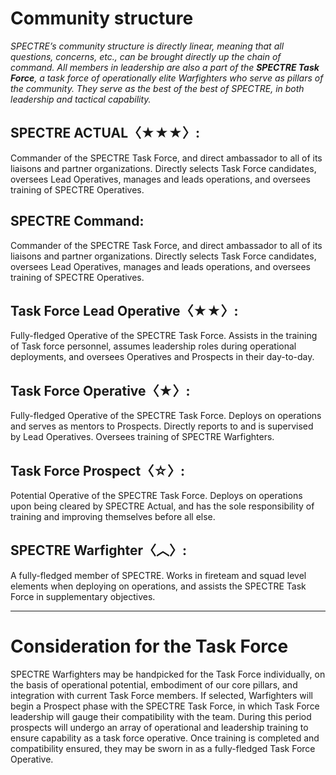 # Community structure

_SPECTRE’s community structure is directly linear, meaning that all questions, concerns, etc., can be brought directly up the chain of command. All members in leadership are also a part of the **SPECTRE Task Force**, a task force of operationally elite Warfighters who serve as pillars of the community. They serve as the best of the best of SPECTRE, in both leadership and tactical capability._

## SPECTRE ACTUAL〈★★★〉:

Commander of the SPECTRE Task Force, and direct ambassador to all of its liaisons and partner organizations. Directly selects Task Force candidates, oversees Lead Operatives, manages and leads operations, and oversees training of SPECTRE Operatives.

## SPECTRE Command:

Commander of the SPECTRE Task Force, and direct ambassador to all of its liaisons and partner organizations. Directly selects Task Force candidates, oversees Lead Operatives, manages and leads operations, and oversees training of SPECTRE Operatives.

## Task Force Lead Operative〈★★〉:

Fully-fledged Operative of the SPECTRE Task Force. Assists in the training of Task force personnel, assumes leadership roles during operational deployments, and oversees Operatives and Prospects in their day-to-day.

## Task Force Operative〈★〉:

Fully-fledged Operative of the SPECTRE Task Force. Deploys on operations and serves as mentors to Prospects. Directly reports to and is supervised by Lead Operatives. Oversees training of SPECTRE Warfighters.

## Task Force Prospect〈☆〉:

Potential Operative of the SPECTRE Task Force. Deploys on operations upon being cleared by SPECTRE Actual, and has the sole responsibility of training and improving themselves before all else.

## SPECTRE Warfighter〈︿〉:

A fully-fledged member of SPECTRE. Works in fireteam and squad level elements when deploying on operations, and assists the SPECTRE Task Force in supplementary objectives.

---

# Consideration for the Task Force

SPECTRE Warfighters may be handpicked for the Task Force individually, on the basis of operational potential, embodiment of our core pillars, and integration with current Task Force members. If selected, Warfighters will begin a Prospect phase with the SPECTRE Task Force, in which Task Force leadership will gauge their compatibility with the team. During this period prospects will undergo an array of operational and leadership training to ensure capability as a task force operative. Once training is completed and compatibility ensured, they may be sworn in as a fully-fledged Task Force Operative.
